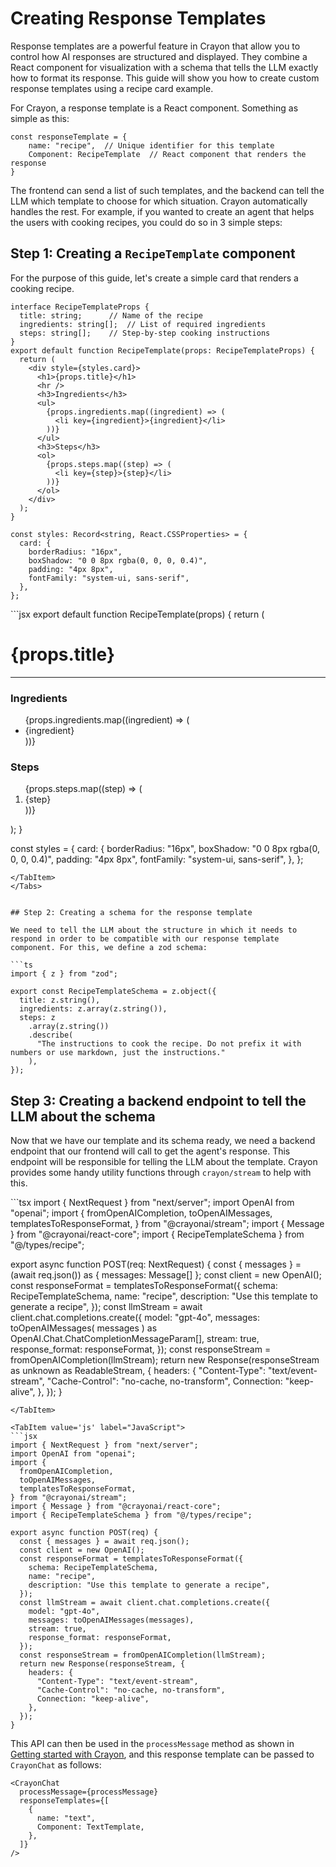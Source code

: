
# Creating Response Templates

Response templates are a powerful feature in Crayon that allow you to control how AI responses are structured and displayed. They combine a React component for visualization with a schema that tells the LLM exactly how to format its response. This guide will show you how to create custom response templates using a recipe card example.

For Crayon, a response template is a React component. Something as simple as this:
```tsx
const responseTemplate = {
    name: "recipe",  // Unique identifier for this template
    Component: RecipeTemplate  // React component that renders the response
}
```

The frontend can send a list of such templates, and the backend can tell the LLM which template to choose for which situation. Crayon automatically handles the rest.
For example, if you wanted to create an agent that helps the users with cooking recipes, you could do so in 3 simple steps:

## Step 1: Creating a `RecipeTemplate` component
For the purpose of this guide, let's create a simple card that renders a cooking recipe.
<Tabs groupId="frontend-lang">
<TabItem value="ts" label="TypeScript">
```tsx
interface RecipeTemplateProps {
  title: string;      // Name of the recipe
  ingredients: string[];  // List of required ingredients
  steps: string[];    // Step-by-step cooking instructions
}
export default function RecipeTemplate(props: RecipeTemplateProps) {
  return (
    <div style={styles.card}>
      <h1>{props.title}</h1>
      <hr />
      <h3>Ingredients</h3>
      <ul>
        {props.ingredients.map((ingredient) => (
          <li key={ingredient}>{ingredient}</li>
        ))}
      </ul>
      <h3>Steps</h3>
      <ol>
        {props.steps.map((step) => (
          <li key={step}>{step}</li>
        ))}
      </ol>
    </div>
  );
}

const styles: Record<string, React.CSSProperties> = {
  card: {
    borderRadius: "16px",
    boxShadow: "0 0 8px rgba(0, 0, 0, 0.4)",
    padding: "4px 8px",
    fontFamily: "system-ui, sans-serif",
  },
};
```

</TabItem>
<TabItem value="js" label="JavaScript">
```jsx
export default function RecipeTemplate(props) {
  return (
    <div style={styles.card}>
      <h1>{props.title}</h1>
      <hr />
      <h3>Ingredients</h3>
      <ul>
        {props.ingredients.map((ingredient) => (
          <li key={ingredient}>{ingredient}</li>
        ))}
      </ul>
      <h3>Steps</h3>
      <ol>
        {props.steps.map((step) => (
          <li key={step}>{step}</li>
        ))}
      </ol>
    </div>
  );
}

const styles = {
  card: {
    borderRadius: "16px",
    boxShadow: "0 0 8px rgba(0, 0, 0, 0.4)",
    padding: "4px 8px",
    fontFamily: "system-ui, sans-serif",
  },
};
```
</TabItem>
</Tabs>


## Step 2: Creating a schema for the response template

We need to tell the LLM about the structure in which it needs to respond in order to be compatible with our response template component. For this, we define a zod schema:

```ts
import { z } from "zod";

export const RecipeTemplateSchema = z.object({
  title: z.string(),
  ingredients: z.array(z.string()),
  steps: z
    .array(z.string())
    .describe(
      "The instructions to cook the recipe. Do not prefix it with numbers or use markdown, just the instructions."
    ),
});
```

## Step 3: Creating a backend endpoint to tell the LLM about the schema

Now that we have our template and its schema ready, we need a backend endpoint that our frontend will call to get the agent's response. This endpoint will be responsible for telling the LLM about the template. Crayon provides some handy utility functions through `crayon/stream` to help with this.

<Tabs groupId="frontend-lang">
<TabItem value='ts' label="TypeScript">
```tsx
import { NextRequest } from "next/server";
import OpenAI from "openai";
import {
  fromOpenAICompletion,
  toOpenAIMessages,
  templatesToResponseFormat,
} from "@crayonai/stream";
import { Message } from "@crayonai/react-core";
import { RecipeTemplateSchema } from "@/types/recipe";

export async function POST(req: NextRequest) {
  const { messages } = (await req.json()) as { messages: Message[] };
  const client = new OpenAI();
  const responseFormat = templatesToResponseFormat({
    schema: RecipeTemplateSchema,
    name: "recipe",
    description: "Use this template to generate a recipe",
  });
  const llmStream = await client.chat.completions.create({
    model: "gpt-4o",
    messages: toOpenAIMessages(
      messages
    ) as OpenAI.Chat.ChatCompletionMessageParam[],
    stream: true,
    response_format: responseFormat,
  });
  const responseStream = fromOpenAICompletion(llmStream);
  return new Response(responseStream as unknown as ReadableStream<Uint8Array>, {
    headers: {
      "Content-Type": "text/event-stream",
      "Cache-Control": "no-cache, no-transform",
      Connection: "keep-alive",
    },
  });
}
```
</TabItem>

<TabItem value='js' label="JavaScript">
```jsx
import { NextRequest } from "next/server";
import OpenAI from "openai";
import {
  fromOpenAICompletion,
  toOpenAIMessages,
  templatesToResponseFormat,
} from "@crayonai/stream";
import { Message } from "@crayonai/react-core";
import { RecipeTemplateSchema } from "@/types/recipe";

export async function POST(req) {
  const { messages } = await req.json();
  const client = new OpenAI();
  const responseFormat = templatesToResponseFormat({
    schema: RecipeTemplateSchema,
    name: "recipe",
    description: "Use this template to generate a recipe",
  });
  const llmStream = await client.chat.completions.create({
    model: "gpt-4o",
    messages: toOpenAIMessages(messages),
    stream: true,
    response_format: responseFormat,
  });
  const responseStream = fromOpenAICompletion(llmStream);
  return new Response(responseStream, {
    headers: {
      "Content-Type": "text/event-stream",
      "Cache-Control": "no-cache, no-transform",
      Connection: "keep-alive",
    },
  });
}
```
</TabItem>
</Tabs>

This API can then be used in the `processMessage` method as shown in <ins>[Getting started with Crayon](../006-getting-started.mdx)</ins>, and this response template can be passed to `CrayonChat` as follows:
```tsx
<CrayonChat
  processMessage={processMessage}
  responseTemplates={[
    {
      name: "text",
      Component: TextTemplate,
    },
  ]}
/>
```

